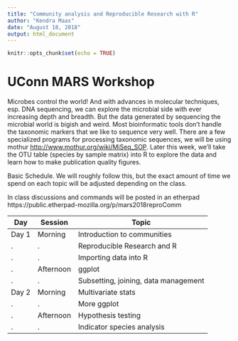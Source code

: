 ```yaml
---
title: "Community analysis and Reproducible Research with R"
author: "Kendra Maas"
date: "August 18, 2018"
output: html_document
---
```


```r
knitr::opts_chunk$set(echo = TRUE)
```
# UConn MARS Workshop 

Microbes control the world! And with advances in molecular techniques, esp. DNA sequencing, we can explore the microbial side with ever increasing depth and breadth. But the data generated by sequencing the microbial world is bigish and weird. Most bioinformatic tools don't handle the taxonomic markers that we like to sequence very well. There are a few specialized programs for processing taxonomic sequences, we will be using mothur <http://www.mothur.org/wiki/MiSeq_SOP>. Later this week, we'll take the OTU table (species by sample matrix) into R to explore the data and learn how to make publication quality figures.

Basic Schedule. We will roughly follow this, but the exact amount of time we spend on each topic will be adjusted depending on the class.

In class discussions and commands will be posted in an etherpad https://public.etherpad-mozilla.org/p/mars2018reproComm

Day|Session|Topic
------|-------|--------
Day 1|Morning|Introduction to communities
.|.|Reproducible Research and R
.|.|Importing data into R
.|Afternoon|ggplot
.|.|Subsetting, joining, data management
Day 2|Morning|Multivariate stats
.|.|More ggplot
.|Afternoon|Hypothesis testing
.|.|Indicator species analysis
